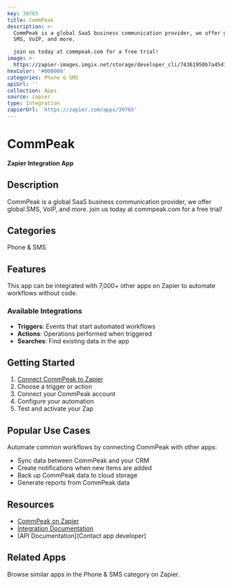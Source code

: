 ```yaml
---
key: 39765
title: CommPeak
description: >-
  CommPeak is a global SaaS business communication provider, we offer global
  SMS, VoIP, and more.

  join us today at commpeak.com for a free trial!
image: >-
  https://zapier-images.imgix.net/storage/developer_cli/74361950b7a45d18d13abb04561201e8_4.png?auto=format%2Ccompress&ixlib=python-3.0.0&q=50
hexColor: '#000000'
categories: Phone & SMS
apiUrl: ''
collection: Apps
source: zapier
type: Integration
zapierUrl: 'https://zapier.com/apps/39765'
---
```

# CommPeak

**Zapier Integration App**

## Description

CommPeak is a global SaaS business communication provider, we offer global SMS, VoIP, and more.
join us today at commpeak.com for a free trial!

## Categories

Phone & SMS

## Features

This app can be integrated with 7,000+ other apps on Zapier to automate workflows without code.

### Available Integrations

- **Triggers**: Events that start automated workflows
- **Actions**: Operations performed when triggered
- **Searches**: Find existing data in the app

## Getting Started

1. [Connect CommPeak to Zapier](https://zapier.com/apps/39765)
2. Choose a trigger or action
3. Connect your CommPeak account
4. Configure your automation
5. Test and activate your Zap

## Popular Use Cases

Automate common workflows by connecting CommPeak with other apps:

- Sync data between CommPeak and your CRM
- Create notifications when new items are added
- Back up CommPeak data to cloud storage
- Generate reports from CommPeak data

## Resources

- [CommPeak on Zapier](https://zapier.com/apps/39765)
- [Integration Documentation](https://zapier.com/apps/39765/integrations)
- [API Documentation](Contact app developer)

## Related Apps

Browse similar apps in the Phone & SMS category on Zapier.
